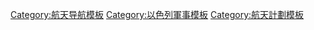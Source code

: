 {{Navbox
| name  = Israeli space program
| title = [[以色列航天局]]
| state = {{{state<includeonly>|autocollapse</includeonly>}}}
| listclass = hlist

| group1 = [[间谍卫星]]
| list1  = 
* [[地平線間諜衛星]]
** [[地平線5號]]
** [[地平線7號]]
** [[TecSAR]]
** [[地平線9號]]
** [[地平線10號]]
** [[地平線11號]]

| group2 = [[地球觀測]]
| list2  = 
* [[EROS (satellite)|EROS]]
** [[EROS A]]
** [[EROS B]]
** [[EROS C]]

| group3 = [[通訊衛星]]
| list3  = 
* [[Amos (satellite)|Amos]]
** [[Intelsat 24|Amos-1]]
** [[Amos-2]]
** [[Amos-3]]
** [[Amos-4]]
** [[Amos-5]]
** ''[[Amos-6]]'' (<small>已毀壞</small>)

| group4 = 研究衛星
| list4  = 
* [[TechSat-Gurwin]]
* [[Sloshsat-FLEVO]]

| group5 = 發展中的衛星
| list5  = 
* [[VENµS]]
* [[TAUVEX]]
* [[OPsat]]
* [[Israeli Nano Satellite Association|INSAT]]
* [[LIMSAT-UV]]
* [[SHALOM (satellite)|SHALOM]]
* [[SAMSON (satellite)|SAMSON]]
* [[Inklajn 1]]

| group6 = [[发射载具]]
| list6  = 
* [[沙維特系列運載火箭]]

| group7 = [[探空火箭]]
| list7  =
* [[沙維特1號]] 
* [[沙維特2號]]

| group8 = [[月球探测任务列表|月球探测]]
| list8  =
* [[以色列航天局|INLSE]]
* [[SpaceIL]]（[[创世纪 (航天器)|创世纪]]）

| group9 = [[空间望远镜]]
| list9  =
* [[Wise Observatory]]
* [[Givatayim Observatory]]
* [[Ilan Ramon youth physics center]]

| group10 = 主要太空埠
| list10  =
* [[Palmachim Airbase]]

| group11 = 相關人物
| list11  =
* [[Yitzhak Ben Yisrael]]
* [[Yuval Ne'eman]]
* [[Moshe Bar-Lev]]
* [[Noah Brosch]]

| group12 = [[宇航员]]
| list12  = 
* [[伊兰·拉蒙]]

}}<noinclude>
{{documentation}}
[[Category:航天导航模板]]
[[Category:以色列軍事模板]]
[[Category:航天計劃模板]]
</noinclude>